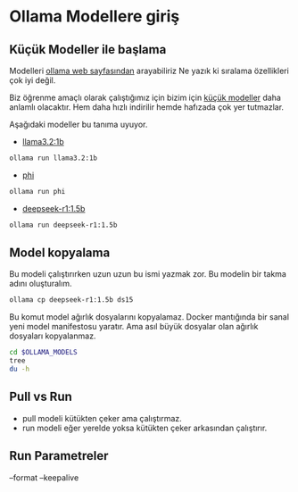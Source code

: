 # Ollama Modellere giriş

## Küçük Modeller ile başlama

Modelleri [ollama web sayfasından](https://ollama.com/) arayabiliriz
Ne yazık ki sıralama özellikleri çok iyi değil.

Biz öğrenme amaçlı olarak çalıştığımız için bizim için [küçük modeller](https://ollama.com/search?q=small) daha anlamlı olacaktır.
Hem daha hızlı indirilir hemde hafızada çok yer tutmazlar.


Aşağıdaki modeller bu tanıma uyuyor.

- [llama3.2:1b](https://ollama.com/library/llama3.2:1b)

```bash
ollama run llama3.2:1b
```

- [phi](https://ollama.com/library/phi)

```bash
ollama run phi
```


- [deepseek-r1:1.5b](https://ollama.com/library/deepseek-r1:1.5b)

```bash
ollama run deepseek-r1:1.5b
```


## Model kopyalama

Bu modeli çalıştırırken uzun uzun bu ismi yazmak zor.
Bu modelin bir takma adını oluşturalım.


```bash
ollama cp deepseek-r1:1.5b ds15
```

Bu komut model ağırlık dosyalarını kopyalamaz.
Docker mantığında bir sanal yeni model manifestosu yaratır.
Ama asıl büyük dosyalar olan ağırlık dosyaları kopyalanmaz.




```bash
cd $OLLAMA_MODELS
tree
du -h
```



## Pull vs Run

- pull modeli kütükten çeker ama çalıştırmaz.
- run modeli eğer yerelde yoksa kütükten çeker arkasından çalıştırır.

## Run Parametreler

--format
--keepalive